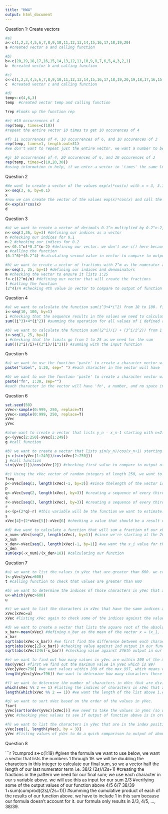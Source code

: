 ```yaml
---
title: "HW4"
output: html_document
---
```



Question 1: Create vectors
```r
#a)
a<-c(1,2,3,4,5,6,7,8,9,10,11,12,13,14,15,16,17,18,19,20)
a #created vector a and calling function

#b)
b<-c(20,19,18,17,16,15,14,13,12,11,10,9,8,7,6,5,4,3,2,1)
b  #created vector b and calling function

#c)
c<-c(1,2,3,4,5,6,7,8,9,10,11,12,13,14,15,16,17,18,19,20,19,18,17,16,15,14,13,12,11,10,9,8,7,6,5,4,3,2,1)
c  #created vector c and calling function

#d)
temp<-c(4,6,3)
temp  #created vector temp and calling function

?rep #looks up the function rep

#e) #10 occurrences of 4
rep(temp, times=c(10))
#repeat the entire vector 10 times to get 10 occurences of 4

#f) 11 occurrences of 4, 10 occurrences of 6, and 10 occurences of 3
rep(temp, times=1, length.out=31)
#we don't want to repeat just the entire vector, we want a number to be repeated more than the others. So we focus on the 'length' of our output vector instead of the number of 'times' we want to repeat the vector

#g) 10 occurrences of 4, 20 occurences of 6, and 30 occurences of 3
rep(temp, times=c(10,20,30))
#using information in help, if we enter a vector in 'times' the same length as our input, it maps each number in our input to the corresponding number in the 'times' vector and repeats it by that amount
```
Question 2
```r
#We want to create a vector of the values exp(x)*cos(x) with x = 3, 3.1, ..., 5.9, 6. Instead of typing numbers in x, we can use sequence function in R and specify the increment we want it to list the numbers by
x<-seq(3, 6, by=0.1)
x
#now we can create the vector of the values exp(x)*cos(x) and call the function
d<-exp(x)*cos(x)
d
```
Question 3
```r
#a) we want to create a vector of decimals 0.1^n multiplied by 0.2^n-2, where n is multiples of 3
n<-seq(3,36, by=3) #defining our indices as a vector
n #checking our indices for 0.1
n-2 #checking our indices for 0.2
e<-(0.1^n)*0.2^(n-2) #defining our vector. we don't use c() here because this variable is already using a vector as its input, so applying these operations will result in another vector
e #calling the function
(0.1^6)*(0.2^4) #calculating second value in vector to compare to output of function

#b) we want to create a vector of fractions with 2^m as the numerator and m as the denominator
m<-seq(1, 25, by=1) #defining our indices and denominators
m #checking the vector to ensure it lists 1:25
f<-c((2^m)/m) #defining our vector that will create the fractions
f #calling the function
(2^4)/4 #checking 4th value in vector to compare to output of function
```
Question 4
```r
#a) we want to calculate the function sum(i^3+4*i^2) from 10 to 100. first we define the limits of the sum
i<-seq(10, 100, by=1)
i #checking that the sequence results in the values we need to calculate the sum
sum((i^3)+4*(i^2)) #summing the operation for all values of i defined above

#b) we want to calculate the function sum((2^i)/i) + (3^i/i^2)) from 1 to 25. defining the limits of the sum
i<-seq(1, 25, by=1)
i #checking that the limits go from 1 to 25 as we need for the sum
sum(((2^i)/i)+((3^i)/(i^2))) #summing with the input function
```
Question 5

```r
#a) we want to use the function 'paste' to create a character vector with a string of text and numbers with a space in between the string and number following
paste("label", 1:30, sep=" ") #each character in the vector will have 'label', a number, and a space in between indicated by the 'sep' function

#b) we want to use the function 'paste' to create a character vector with a string of text and numbers with no space in between the string and number following
paste("fn", 1:30, sep="")
#each character in the vector will have 'fn', a number, and no space in between
```
Question 6

```r
set.seed(50)
xVec<-sample(0:999, 250, replace=T)
yVec<-sample(0:999, 250, replace=T)
xVec
yVec

#a)we want to create a vector that lists y_n - x_n-1 starting with n=2. we can take the yVec and xVec vectors defined above and create a vector g that lists the differences between y_n and x_n-1; we start with 2 in the yVec (since we want to start with n=2) and 1 in the xVec (to start with n-1=1) 
g<-(yVec[2:250]-xVec[1:249])
g #call function

#b) we want to create a vector that lists sin(y_n)/cos(x_n+1) starting with n=1. we can take the yVec and xVec vectors defined above and create a vector j that lists those fractions; we start with 1 in the yVec (since we want to start with n=1) and 2 in the xVec (to start with n+1=2)
j<-c(sin(yVec[1:249])/cos(xVec[2:250]))
j #call function
sin(yVec[1])/cos(xVec[2]) #checking first value to compare to output of our function

#c) Using the xVec vector of random integers of length 250, we want to solve the function x_1+2*x_2-x_3 where each term in the function corresponds to an integer in the xVec vector. 
?seq
p<-xVec[seq(1, length(xVec)-1, by=3)] #since thelength of the vector is 250, dividing by 3 we see that there is a remainder of one number in the vector. this number would be associated with the first term in our function we want to calculate. meaning our vector 'p' i.e. the first terms in our function, will be longer than the 2nd and 3rd terms in our function i.e. the variables below. so we shorten the length of xVec we wish to pull from by 1
p
q<-xVec[seq(2, length(xVec), by=3)] #creating a sequence of every third element in our xVec vector, beginning with the 2nd element. this will be the 2nd term in our function we want to estimate
q
r<-xVec[seq(3, length(xVec), by=3)] #creating a sequence of every third element in our xVec vector, beginning with the 3rd element. this will be the 3rd term in our function we want to estimate
r
s<-(p+(2*q)-r) #this variable will be the function we want to estimate. it is a combination of the 1st, 2nd, and 3rd terms of the function created above.
s
xVec[4]+(2*xVec[5])-xVec[6] #checking a value that should be a result of our output according to the function

#d) #we want to calculate a function that will sum a fraction of our xVec characters, from the 1st to the n-1 (249)th character in xVec
x_num<-xVec[seq(2, length(xVec), by=1)] #since we're starting at the 2nd character in our vector xVec (x_i+1), we want to ensure the n-1+1th character is included in our sequence, hence we include the entire length of xVec
x_num
x_den<-xVec[seq(1, length(xVec)-1, by=1)] #we want the x_i value for the denominator so we create a sequence that runs from the first character to the n-1th character in xVec
x_den
sum(exp(-x_num)/(x_den+10)) #calculating our function
```

Question 7
```r
#a) we want to list the values in yVec that are greater than 600. we create a variable will take yVec and list those numbers in the vector that are greater than 600
t<-yVec[yVec>600]
t #calling function to check that values are greater than 600

#b) we want to determine the indices of those characters in yVec that are greater than 600.
u<-which(yVec>600)
u

#c) we want to list the characters in xVec that have the same indices as those characters in yVec that are greater than 600
xVec[xVec=u]
xVec #listing xVec again to check some of the indices against the values in the output of our function above

#d) we want to create a vector that lists the square root of the absolute value of the difference between each character in the xVec vector and the mean of the xVec vector
x_bar<-mean(xVec) #defining x_bar as the mean of the vector x = (x_1, ..., x_n) which aligns with characters in xVec vector
x_bar
sqrt(abs(xVec-x_bar)) #we first find the difference between each character in xVec and the mean calculated above, then we take the absolute value of the result to avoid any negative numbers, and we find the square root of that result 
sqrt(abs(xVec[2]-x_bar)) #checking value against 2nd output in our function
sqrt(abs(xVec[246]-x_bar)) #checking value against 246th output in our function

#e) we want to find out how many values in yVec are within 200 of the maximum value of yVec
max(yVec) #first we find out the maximum value in yVec which is 997
yVec[yVec>796] #we want values within 200 of the max 997, which means we want all characters between 797 and 997. we use this function to list all the characters we want and check their values
length(yVec[yVec>796]) #we want to determine how many characters there are in our interval above, so we determine its length

#f) we want to determine the number of characters in xVec that are divisible by 2. there are different ways to do this; one of which is to determine the indices of all even characters in xVec, and count that list of indices
which(xVec %% 2 == 1) #listing the indices of characters in xVec that are even
length(which(xVec %% 2 == 1)) #we want the length of the list above i.e. count how many characters in xvec are even

#g) we want to sort xVec based on the order of the values in yVec.
?sort
yVec[sort(order(yVec)[xVec])] #we need to take the values in yVec (so we start with yVec[]) and then sort xVec based on their order. So we sort() with input of the values of xvec, [xVec], and the order of yVec.
yVec #checking yVec values to see if output of function above is in order of yVec values.

#h) we want to list the characters in yVec that are in the index positions 1, 4, 7, 10, etc. i.e. we want every third yVec character, beginning with the first one.
yVec[seq(1, length(yVec), by = 3)]
yVec #listing values of yVec to do a quick comparison to output of above function
```
Question 8

```r
?cumprod
s<-c(1:19) #given the formula we want to use below, we want a vector that lists the numbers 1 through 19. we will be doubling the characters in this integer to calculate our final sum, so we a vector half the length of our last numerator term i.e. 38/2
(2*s)/(2*s+1) #creating the fractions in the pattern we need for our final sum; we use each character in our s variable above. we will use this as input for our sum
2/3 #verifying some of the output values of our function above
4/5
6/7
38/39
1+sum(cumprod((2*s)/(2*s+1))) #summing the cumulative product of each of the results of our function above. we have to include 1 in this sum because our formula doesn't account for it. our formula only results in 2/3, 4/5, ..., 38/39.
